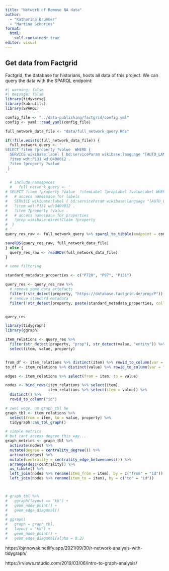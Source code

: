 ```yaml
---
title: "Network of Remove NA data"
author: 
  - "Katharina Brunner"
  - "Martina Schories"
format: 
  html:
    self-contained: true
editor: visual
---
```


## Get data from Factgrid

Factgrid, the database for historians, hosts all data of this project. We can query the data with the SPARQL endpoint:

```r
#| warning: false
#| message: false
library(tidyverse)
library(kabrutils)
library(SPARQL)

config_file <- "../data-publishing/factgrid/config.yml"
config <- yaml::read_yaml(config_file)

full_network_data_file <- "data/full_network_query.Rds"

if(!file.exists(full_network_data_file)) {
  full_network_query <- '
SELECT ?item ?property ?value  WHERE {
  SERVICE wikibase:label { bd:serviceParam wikibase:language "[AUTO_LANGUAGE],en". }
  ?item wdt:P131 wd:Q400012 .
  ?item ?property ?value 
 }
'
  
  # include namespaces
  #   full_network_query <- '
# SELECT ?item ?property ?value  ?itemLabel ?propLabel ?valueLabel WHERE {
#   # access namespace for labels
#   SERVICE wikibase:label { bd:serviceParam wikibase:language "[AUTO_LANGUAGE],en". }
#   ?item wdt:P131 wd:Q400012 .
#   ?item ?property ?value .
#   # access namespace for properties
#   ?prop wikibase:directClaim ?property
#  }
# '
query_res_raw <- full_network_query %>% sparql_to_tibble(endpoint = config$connection$sparql_endpoint)

saveRDS(query_res_raw, full_network_data_file)
} else {
  query_res_raw <- readRDS(full_network_data_file)
}

# some filtering

standard_metadata_properties <- c("P728", "P97", "P131")

query_res <- query_res_raw %>% 
  # remove some data artefacts
  filter(!str_detect(property, "https://database.factgrid.de/prop/P")) %>% 
  # remove standard metadata
  filter(!str_detect(property, paste(standard_metadata_properties, collapse = "|")))


query_res
```

```r
library(tidygraph)
library(ggraph) 

item_relations <- query_res %>% 
  filter(str_detect(property, "prop"), str_detect(value, "entity")) %>% 
  select(item, value, property)


from_df <- item_relations %>% distinct(item) %>% rowid_to_column(var = "id")
to_df <- item_relations %>% distinct(value) %>% rowid_to_column(var = "id")

edges <- item_relations %>% select(from = item, to = value)

nodes <- bind_rows(item_relations %>% select(item),
                   item_relations %>% select(item = value)) %>% 
  distinct() %>% 
  rowid_to_column("id")

# zwei wege, um graph_tbl he
graph_tbl <- item_relations %>% 
  select(from = item, to = value, property) %>% 
  tidygraph::as_tbl_graph()

# simple metrics
# but cant access degree this way... 
graph_metrics <- graph_tbl %>% 
  activate(nodes) %>%
  mutate(degree = centrality_degree()) %>%
  activate(edges) %>%
  mutate(centrality = centrality_edge_betweenness()) %>%
  arrange(desc(centrality)) %>% 
  as_tibble() %>% 
  left_join(nodes %>% rename(item_from = item), by = c("from" = "id")) %>% 
  left_join(nodes %>% rename(item_to = item), by = c("to" = "id"))



# graph_tbl %>%
#   ggraph(layout == "kk") +
#   geom_node_point() +
#   geom_edge_diagonal() 
# 
# ggraph(
#   graph = graph_tbl, 
#   layout = "kk") +
#   geom_node_point() +
#   geom_edge_diagonal(alpha = 0.2)

```

https://bjnnowak.netlify.app/2021/09/30/r-network-analysis-with-tidygraph/

https://rviews.rstudio.com/2019/03/06/intro-to-graph-analysis/
